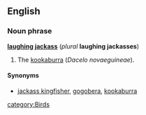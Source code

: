 ==English==
===Noun phrase===
'''[[laughing]] [[jackass]]''' (''plural'' '''laughing jackasses''')

#The [[kookaburra]] (''Dacelo novaeguineae'').

====Synonyms====
*[[jackass kingfisher]], [[gogobera]], [[kookaburra]]
[[category:Birds]]
